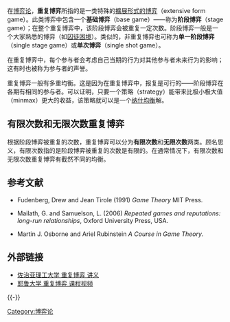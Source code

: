 在[[博弈论|博弈论]]，'''重复博弈'''所指的是一类特殊的[[擴展形式的博弈|擴展形式的博弈]]（extensive form game）。此类博弈中包含一个'''基础博弈'''（base game）——称为'''阶段博弈'''（stage game）；在整个重复博弈中，该阶段博弈会被重复一定次数。阶段博弈一般是一个大家熟悉的博弈（如[[囚徒困境|囚徒困境]]）。类似的，非重复博弈也可称为'''单一阶段博弈'''（single stage game）或'''单次博弈'''（single shot game）。

在重复博弈中，每个参与者会考虑自己当期的行为对其他参与者未来行为的影响；这有时也被称为参与者的声誉。

重复博弈一般有多重均衡。这是因为在重复博弈中，报复是可行的——阶段博弈在各期有相同的参与者。可以证明，只要一个策略（strategy）能带来比极小极大值（minmax）更大的收益，该策略就可以是一个[[纳什均衡|纳什均衡]]解。

== 有限次数和无限次数重复博弈 ==
根据阶段博弈被重复的次数，重复博弈可以分为'''有限次数'''和'''无限次数'''两类。顾名思义，有限次数指的是阶段博弈被重复的次数是有限的。在通常情况下，有限次数和无限次数重复博弈有截然不同的均衡。

== 参考文献 ==

* Fudenberg, Drew and Jean Tirole (1991) ''Game Theory'' MIT Press.

* Mailath, G. and Samuelson, L. (2006) ''Repeated games and reputations: long-run relationships'', Oxford University Press, USA.

* Martin J. Osborne and Ariel Rubinstein ''A Course in Game Theory''.

== 外部链接 ==
* [http://wiki.cc.gatech.edu/theory/index.php/Repeated_games 佐治亚理工大学 重复博弈 讲义] {{Wayback|url=http://wiki.cc.gatech.edu/theory/index.php/Repeated_games |date=20161104191409 }}
* [http://academicearth.org/lectures/repeated-games 耶鲁大学 重复博弈 课程视频] {{Wayback|url=http://academicearth.org/lectures/repeated-games |date=20120529111318 }}

{{-}}
{{博弈论}}

[[Category:博弈论|Category:博弈论]]